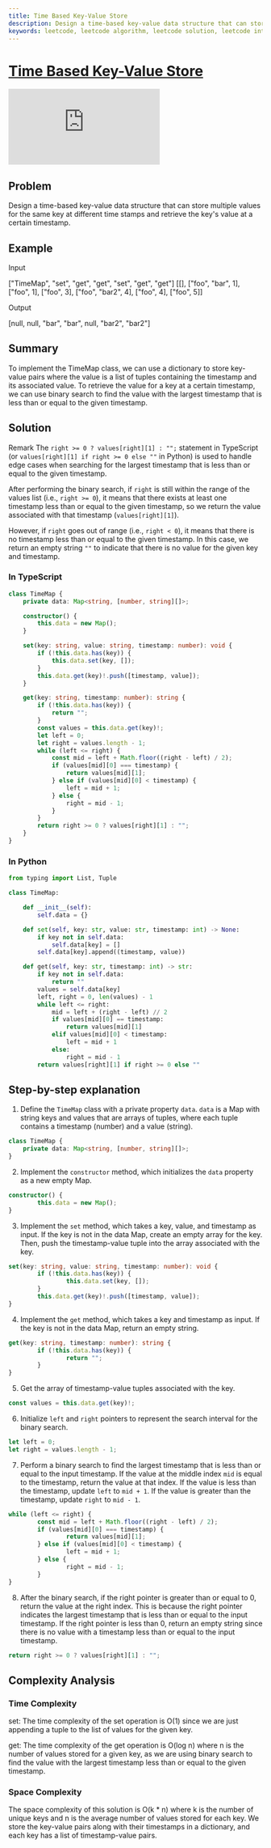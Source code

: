 ```yaml
---
title: Time Based Key-Value Store
description: Design a time-based key-value data structure that can store multiple values for the same key at different time stamps and retrieve the key's value at a certain timestamp.
keywords: leetcode, leetcode algorithm, leetcode solution, leetcode interview, leetcode problem, leetcode question, leetcode answer, leetcode explanation, leetcode solution explanation, leetcode algorithm explanation, leetcode algorithm solution, leetcode algorithm answer, leetcode algorithm question, leetcode algorithm problem, leetcode algorithm interview, leetcode algorithm explanation, leetcode algorithm solution explanation, leetcode algorithm answer explanation, leetcode algorithm question explanation, leetcode algorithm problem explanation, leetcode algorithm interview explanation, leetcode algorithm solution answer, leetcode algorithm solution question, leetcode algorithm solution problem, leetcode algorithm solution interview, leetcode algorithm solution explanation, leetcode algorithm solution solution, leetcode algorithm solution answer, leetcode algorithm solution question, leetcode algorithm solution problem, leetcode algorithm solution interview, leetcode algorithm solution explanation, leetcode algorithm solution solution explanation, leetcode algorithm solution answer explanation, leetcode algorithm solution question explanation, leetcode algorithm solution problem explanation, leetcode algorithm solution interview explanation, leetcode algorithm solution solution answer, leetcode algorithm solution solution question, leetcode algorithm solution solution problem, leetcode algorithm solution solution interview, leetcode algorithm solution solution explanation, leetcode algorithm solution solution solution, leetcode algorithm solution solution answer, leetcode algorithm solution solution question, leetcode algorithm solution solution problem, leetcode algorithm solution solution interview, leetcode algorithm solution solution explanation, leetcode algorithm solution solution solution explanation, leetcode algorithm solution solution answer explanation, leetcode algorithm solution solution question explanation, leetcode algorithm solution solution problem explanation, leetcode algorithm solution solution interview explanation, leetcode algorithm solution solution solution answer, leetcode algorithm solution solution solution question, leetcode algorithm solution solution solution problem, leetcode algorithm solution solution solution interview, leetcode algorithm solution solution solution explanation, leetcode algorithm solution solution solution solution, leetcode algorithm solution solution solution answer, leetcode algorithm solution solution solution question, leetcode algorithm solution solution solution problem, leetcode algorithm solution solution solution interview, leetcode algorithm solution solution solution explanation, leetcode algorithm solution solution solution solution explanation, leetcode algorithm solution solution solution answer explanation, leetcode algorithm solution solution solution question explanation, leetcode algorithm solution solution solution problem explanation, leetcode algorithm solution solution solution interview explanation, leetcode algorithm solution solution solution solution answer, leetcode algorithm solution solution solution solution question, leetcode algorithm solution solution solution solution problem, leetcode algorithm solution solution solution solution interview, leetcode algorithm solution solution solution solution explanation, leetcode algorithm
---
```



# [Time Based Key-Value Store](https://leetcode.com/problems/time-based-key-value-store/) <DifficultyChip difficulty="medium" />

<div className="iframe-container">
	<iframe className="responsive-iframe" src="https://www.youtube.com/embed/fu2cD_6E8Hw"
					title="YouTube video player" frameBorder="0"
					allow="accelerometer; autoplay; clipboard-write; encrypted-media; gyroscope; picture-in-picture"
					allowFullScreen></iframe>
</div>

## Problem

Design a time-based key-value data structure that can store multiple values for the same key at different time stamps and retrieve the key's value at a certain timestamp.

## Example

Input

["TimeMap", "set", "get", "get", "set", "get", "get"]
[[], ["foo", "bar", 1], ["foo", 1], ["foo", 3], ["foo", "bar2", 4], ["foo", 4], ["foo", 5]]

Output

[null, null, "bar", "bar", null, "bar2", "bar2"]

## Summary

To implement the TimeMap class, we can use a dictionary to store key-value pairs where the value is a list of tuples containing the timestamp and its associated value. To retrieve the value for a key at a certain timestamp, we can use binary search to find the value with the largest timestamp that is less than or equal to the given timestamp.

## Solution

Remark The `right >= 0 ? values[right][1] : "";` statement in TypeScript (or `values[right][1] if right >= 0 else ""` in Python) is used to handle edge cases when searching for the largest timestamp that is less than or equal to the given timestamp.

After performing the binary search, if `right` is still within the range of the values list (i.e., `right >= 0`), it means that there exists at least one timestamp less than or equal to the given timestamp, so we return the value associated with that timestamp (`values[right][1]`).

However, if `right` goes out of range (i.e., `right < 0`), it means that there is no timestamp less than or equal to the given timestamp. In this case, we return an empty string `""` to indicate that there is no value for the given key and timestamp.

### In TypeScript

```typescript
class TimeMap {
    private data: Map<string, [number, string][]>;

    constructor() {
        this.data = new Map();
    }

    set(key: string, value: string, timestamp: number): void {
        if (!this.data.has(key)) {
            this.data.set(key, []);
        }
        this.data.get(key)!.push([timestamp, value]);
    }

    get(key: string, timestamp: number): string {
        if (!this.data.has(key)) {
            return "";
        }
        const values = this.data.get(key)!;
        let left = 0;
        let right = values.length - 1;
        while (left <= right) {
            const mid = left + Math.floor((right - left) / 2);
            if (values[mid][0] === timestamp) {
                return values[mid][1];
            } else if (values[mid][0] < timestamp) {
                left = mid + 1;
            } else {
                right = mid - 1;
            }
        }
        return right >= 0 ? values[right][1] : "";
    }
}
```

### In Python

```python
from typing import List, Tuple

class TimeMap:

    def __init__(self):
        self.data = {}

    def set(self, key: str, value: str, timestamp: int) -> None:
        if key not in self.data:
            self.data[key] = []
        self.data[key].append((timestamp, value))

    def get(self, key: str, timestamp: int) -> str:
        if key not in self.data:
            return ""
        values = self.data[key]
        left, right = 0, len(values) - 1
        while left <= right:
            mid = left + (right - left) // 2
            if values[mid][0] == timestamp:
                return values[mid][1]
            elif values[mid][0] < timestamp:
                left = mid + 1
            else:
                right = mid - 1
        return values[right][1] if right >= 0 else ""
```

## Step-by-step explanation

1. Define the `TimeMap` class with a private property `data`. `data` is a Map with string keys and values that are arrays of tuples, where each tuple contains a timestamp (number) and a value (string).

```typescript
class TimeMap {
    private data: Map<string, [number, string][]>;
}
```

2. Implement the `constructor` method, which initializes the `data` property as a new empty Map.

```typescript
constructor() {
		this.data = new Map();
}
```

3. Implement the `set` method, which takes a key, value, and timestamp as input. If the key is not in the data Map, create an empty array for the key. Then, push the timestamp-value tuple into the array associated with the key.

```typescript
set(key: string, value: string, timestamp: number): void {
		if (!this.data.has(key)) {
				this.data.set(key, []);
		}
		this.data.get(key)!.push([timestamp, value]);
}
```

4. Implement the `get` method, which takes a key and timestamp as input. If the key is not in the data Map, return an empty string.

```typescript
get(key: string, timestamp: number): string {
		if (!this.data.has(key)) {
				return "";
		}
}
```

5. Get the array of timestamp-value tuples associated with the key.

```typescript
const values = this.data.get(key)!;
```

6. Initialize `left` and `right` pointers to represent the search interval for the binary search.

```typescript
let left = 0;
let right = values.length - 1;
```

7. Perform a binary search to find the largest timestamp that is less than or equal to the input timestamp. If the value at the middle index `mid` is equal to the timestamp, return the value at that index. If the value is less than the timestamp, update `left` to `mid + 1`. If the value is greater than the timestamp, update `right` to `mid - 1`.

```typescript
while (left <= right) {
		const mid = left + Math.floor((right - left) / 2);
		if (values[mid][0] === timestamp) {
				return values[mid][1];
		} else if (values[mid][0] < timestamp) {
				left = mid + 1;
		} else {
				right = mid - 1;
		}
}
```

8. After the binary search, if the right pointer is greater than or equal to 0, return the value at the right index. This is because the right pointer indicates the largest timestamp that is less than or equal to the input timestamp. If the right pointer is less than 0, return an empty string since there is no value with a timestamp less than or equal to the input timestamp.

```typescript
return right >= 0 ? values[right][1] : "";
```

## Complexity Analysis

### Time Complexity

set: The time complexity of the set operation is O(1) since we are just appending a tuple to the list of values for the given key.

get: The time complexity of the get operation is O(log n) where n is the number of values stored for a given key, as we are using binary search to find the value with the largest timestamp less than or equal to the given timestamp.

### Space Complexity

The space complexity of this solution is O(k * n) where k is the number of unique keys and n is the average number of values stored for each key. We store the key-value pairs along with their timestamps in a dictionary, and each key has a list of timestamp-value pairs.

